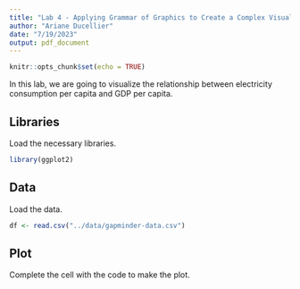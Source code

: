 ```yaml
---
title: "Lab 4 - Applying Grammar of Graphics to Create a Complex Visualization"
author: "Ariane Ducellier"
date: "7/19/2023"
output: pdf_document
---
```


```r
knitr::opts_chunk$set(echo = TRUE)
```

In this lab, we are going to visualize the relationship between electricity consumption per capita and GDP per capita.

## Libraries

Load the necessary libraries.

```r
library(ggplot2)
```

## Data

Load the data.

```r
df <- read.csv("../data/gapminder-data.csv")
```

## Plot

Complete the cell with the code to make the plot.

```r
```

